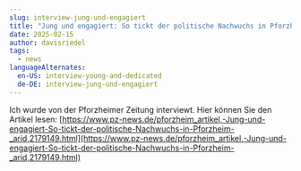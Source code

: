 ```yaml
---
slug: interview-jung-und-engagiert
title: "Jung und engagiert: So tickt der politische Nachwuchs in Pforzheim"
date: 2025-02-15
author: davisriedel
tags:
  - news
languageAlternates:
  en-US: interview-young-and-dedicated
  de-DE: interview-jung-und-engagiert
---
```

Ich wurde von der Pforzheimer Zeitung interviewt. Hier können Sie den Artikel lesen: [https://www.pz-news.de/pforzheim_artikel,-Jung-und-engagiert-So-tickt-der-politische-Nachwuchs-in-Pforzheim-_arid,2179149.html](https://www.pz-news.de/pforzheim_artikel,-Jung-und-engagiert-So-tickt-der-politische-Nachwuchs-in-Pforzheim-_arid,2179149.html)
